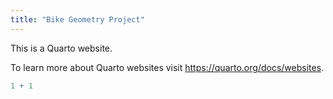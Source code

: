 ```yaml
---
title: "Bike Geometry Project"
---
```


This is a Quarto website.

To learn more about Quarto websites visit <https://quarto.org/docs/websites>.

```r
1 + 1
```
